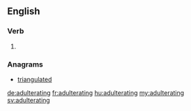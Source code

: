 ==English==

===Verb===
{{head|en}}

# {{present participle of|adulterate}}

===Anagrams===
* [[triangulated#English|triangulated]]

[[de:adulterating]]
[[fr:adulterating]]
[[hu:adulterating]]
[[my:adulterating]]
[[sv:adulterating]]